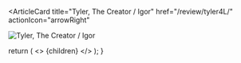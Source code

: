 <ArticleCard
  title="Tyler, The Creator / Igor"
  href="/review/tyler4L/"
  actionIcon="arrowRight"
>

![Tyler, The Creator / Igor](../../images/cd/tyler4L.jpg)

</ArticleCard>

  return (
    <>
      {children}
    </>
  );
}